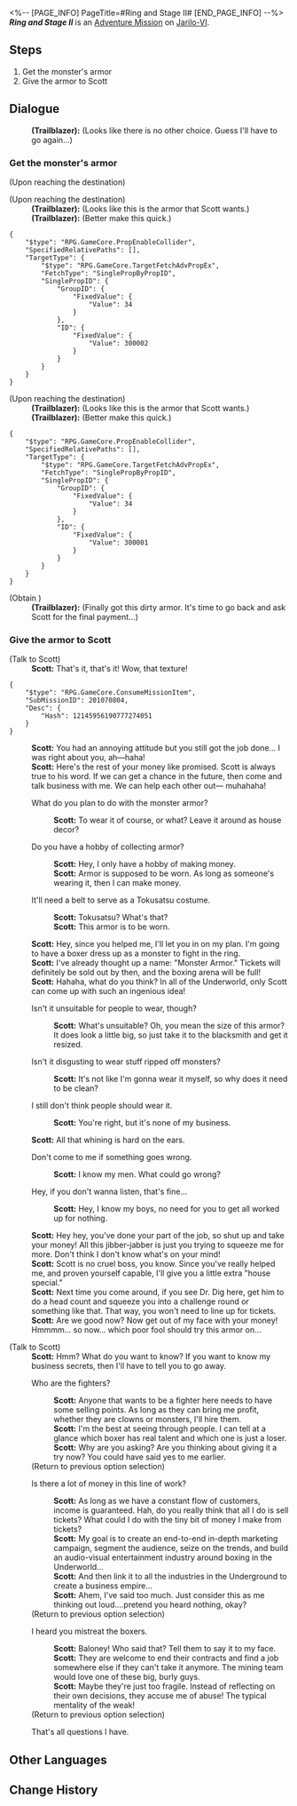 <%-- [PAGE_INFO]
PageTitle=#Ring and Stage II#
[END_PAGE_INFO] --%>
{{Stub|Dialogue.}}
{{Mission Infobox
|id            = 2010708
|title         = 
|image         = <!--Mission Ring and Stage II.png-->
|type          = Adventure
|event_name    = 
|chapter       = 
|requirements  = [[Adventure Mission]] ''[[Ring and Stage I]]'' completed
|summary       = You have successfully acquired the armor of a Fragmentum monster and received the final payment from Scott.<br />However, you have a strange feeling that there is something wrong with the armor...
|characters    = Scott; Trailblazer
|startLocation = [[Jarilo-VI]] - [[Boulder Town]]
|world         = Jarilo-VI
|area          = Boulder Town
|prev          = Ring and Stage I
|next          = Gladiator
|rewards       = Trailblaze EXP*250; Stellar Jade*40; Adventure Log*4; Shield (Item)*100
}}
'''''Ring and Stage II''''' is an [[Adventure Mission]] on [[Jarilo-VI]].

==Steps==
# Get the monster's armor
# Give the armor to Scott

<!--
==Gameplay Notes==

--><!--
==Trial Character==

-->
==Dialogue==
{{Stub Dialogue}}
:'''(Trailblazer):''' (Looks like there is no other choice. Guess I'll have to go again...)
{{Dialogue End}}

===Get the monster's armor{{subst:void|<!--201070802-->}}===
{{Mission Description|type=adventure|location=Rivet Town|update|Scott refuses to give you the reward he promised, but you insist. In the end, he gives you part of it, but if you want to get the rest, you need to do one more thing for him. You're not happy about it, but for the reward's sake, you agree to this condition.}}
{{Dialogue Start}}
;(Upon reaching the destination)

;(Upon reaching the destination)
:'''(Trailblazer):''' (Looks like this is the armor that Scott wants.)
:'''(Trailblazer):''' (Better make this quick.)
<pre>{
	"$type": "RPG.GameCore.PropEnableCollider",
	"SpecifiedRelativePaths": [],
	"TargetType": {
		"$type": "RPG.GameCore.TargetFetchAdvPropEx",
		"FetchType": "SinglePropByPropID",
		"SinglePropID": {
			"GroupID": {
				"FixedValue": {
					"Value": 34
				}
			},
			"ID": {
				"FixedValue": {
					"Value": 300002
				}
			}
		}
	}
}</pre>

;(Upon reaching the destination)
:'''(Trailblazer):''' (Looks like this is the armor that Scott wants.)
:'''(Trailblazer):''' (Better make this quick.)
<pre>{
	"$type": "RPG.GameCore.PropEnableCollider",
	"SpecifiedRelativePaths": [],
	"TargetType": {
		"$type": "RPG.GameCore.TargetFetchAdvPropEx",
		"FetchType": "SinglePropByPropID",
		"SinglePropID": {
			"GroupID": {
				"FixedValue": {
					"Value": 34
				}
			},
			"ID": {
				"FixedValue": {
					"Value": 300001
				}
			}
		}
	}
}</pre>
;(Obtain {{Item|Fragmentum Monster Armor|20|x=1}})
:'''(Trailblazer):''' (Finally got this dirty armor. It's time to go back and ask Scott for the final payment...)
{{Dialogue End}}

===Give the armor to Scott{{subst:void|<!--201070804-->}}===
{{Mission Description|type=adventure|location=Boulder Town|update|You successfully acquire the armor of a Fragmentum monster. It stinks, but all you can think of right now is to return to the Fight Club and ask Scott for the money. When you finally receive the whole reward, you have a strange feeling that there's something wrong with the armor...}}
{{Dialogue Start}}

;(Talk to Scott)
:'''Scott:''' That's it, that's it! Wow, that texture!
<pre>{
	"$type": "RPG.GameCore.ConsumeMissionItem",
	"SubMissionID": 201070804,
	"Desc": {
		"Hash": 12145956190777274051
	}
}</pre>
:'''Scott:''' You had an annoying attitude but you still got the job done... I was right about you, ah&mdash;haha!
:'''Scott:''' Here's the rest of your money like promised. Scott is always true to his word. If we can get a chance in the future, then come and talk business with me. We can help each other out&mdash; muhahaha!
:{{DIcon|Arrow}} What do you plan to do with the monster armor?
::'''Scott:''' To wear it of course, or what? Leave it around as house decor?
:{{DIcon|Arrow}} Do you have a hobby of collecting armor?
::'''Scott:''' Hey, I only have a hobby of making money.
::'''Scott:''' Armor is supposed to be worn. As long as someone's wearing it, then I can make money.
:{{DIcon|Arrow}} It'll need a belt to serve as a Tokusatsu costume.
::'''Scott:''' Tokusatsu? What's that?
::'''Scott:''' This armor is to be worn.
:'''Scott:''' Hey, since you helped me, I'll let you in on my plan. I'm going to have a boxer dress up as a monster to fight in the ring.
:'''Scott:''' I've already thought up a name: "Monster Armor." Tickets will definitely be sold out by then, and the boxing arena will be full!
:'''Scott:''' Hahaha, what do you think? In all of the Underworld, only Scott can come up with such an ingenious idea!
:{{DIcon|Arrow}} Isn't it unsuitable for people to wear, though?
::'''Scott:''' What's unsuitable? Oh, you mean the size of this armor? It does look a little big, so just take it to the blacksmith and get it resized.
:{{DIcon|Arrow}} Isn't it disgusting to wear stuff ripped off monsters?
::'''Scott:''' It's not like I'm gonna wear it myself, so why does it need to be clean?
:{{DIcon|Arrow}} I still don't think people should wear it.
::'''Scott:''' You're right, but it's none of my business.
:'''Scott:''' All that whining is hard on the ears.
:{{DIcon|Arrow}} Don't come to me if something goes wrong.
::'''Scott:''' I know my men. What could go wrong?
:{{DIcon|Arrow}} Hey, if you don't wanna listen, that's fine...
::'''Scott:''' Hey, I know my boys, no need for you to get all worked up for nothing.
:'''Scott:''' Hey hey, you've done your part of the job, so shut up and take your money! All this jibber-jabber is just you trying to squeeze me for more. Don't think I don't know what's on your mind!
:'''Scott:''' Scott is no cruel boss, you know. Since you've really helped me, and proven yourself capable, I'll give you a little extra "house special."
:'''Scott:''' Next time you come around, if you see Dr. Dig here, get him to do a head count and squeeze you into a challenge round or something like that. That way, you won't need to line up for tickets.
:'''Scott:''' Are we good now? Now get out of my face with your money! Hmmmm... so now... which poor fool should try this armor on...

;(Talk to Scott)
:'''Scott:''' Hmm? What do you want to know? If you want to know my business secrets, then I'll have to tell you to go away.
:{{DIcon|Talk}} Who are the fighters?
::'''Scott:''' Anyone that wants to be a fighter here needs to have some selling points. As long as they can bring me profit, whether they are clowns or monsters, I'll hire them.
::'''Scott:''' I'm the best at seeing through people. I can tell at a glance which boxer has real talent and which one is just a loser.
::'''Scott:''' Why are you asking? Are you thinking about giving it a try now? You could have said yes to me earlier.
:;(Return to previous option selection)
:{{DIcon|Talk}} Is there a lot of money in this line of work?
::'''Scott:''' As long as we have a constant flow of customers, income is guaranteed. Hah, do you really think that all I do is sell tickets? What could I do with the tiny bit of money I make from tickets?
::'''Scott:''' My goal is to create an end-to-end in-depth marketing campaign, segment the audience, seize on the trends, and build an audio-visual entertainment industry around boxing in the Underworld...
::'''Scott:''' And then link it to all the industries in the Underground to create a business empire...
::'''Scott:''' Ahem, I've said too much. Just consider this as me thinking out loud....pretend you heard nothing, okay?
:;(Return to previous option selection)
:{{DIcon|Talk}} I heard you mistreat the boxers.
::'''Scott:''' Baloney! Who said that? Tell them to say it to my face.
::'''Scott:''' They are welcome to end their contracts and find a job somewhere else if they can't take it anymore. The mining team would love one of these big, burly guys.
::'''Scott:''' Maybe they're just too fragile. Instead of reflecting on their own decisions, they accuse me of abuse! The typical mentality of the weak!
:;(Return to previous option selection)
:{{DIcon|Exit}} That's all questions I have.
{{Dialogue End}}

==Other Languages==
{{Other Languages
|en   = Ring and Stage II
|zhs  = 拳台即戏台•下
|zht  = 拳台即戲台•下
|ja   = リング即ち舞台である・下
|ko   = 링이 곧 무대•하
|es   = El ring es el escenario II
|fr   = Le ring et la scène II
|ru   = Ринг и сцена II
|th   = เวทีท้าประลอง 2
|vi   = Võ Đài Là Sân Khấu-Hạ
|de   = Ring und Bühne II
|id   = Panggung Tinju Adalah Panggung Pertunjukan 2
|pt   = Arena e Palco II
}}

==Change History==
{{Change History|1.0}}
